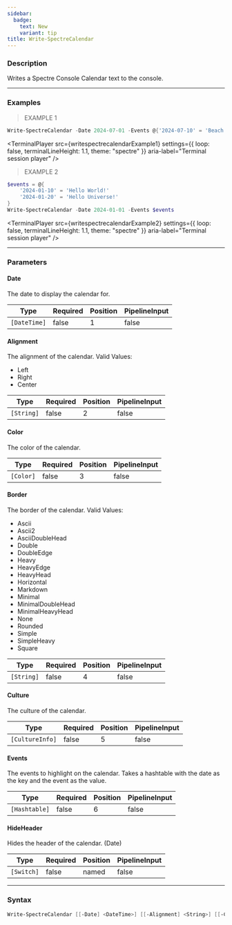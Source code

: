 ```yaml
---
sidebar:
  badge:
    text: New
    variant: tip
title: Write-SpectreCalendar
---
```





### Description

Writes a Spectre Console Calendar text to the console.

---

### Examples
> EXAMPLE 1

```powershell
Write-SpectreCalendar -Date 2024-07-01 -Events @{'2024-07-10' = 'Beach time!'; '2024-07-20' = 'Barbecue' }
```
<TerminalPlayer
    src={writespectrecalendarExample1}
    settings={{
        loop: false,
        terminalLineHeight: 1.1,
        theme: "spectre"
    }}
    aria-label="Terminal session player"
/>
> EXAMPLE 2

```powershell
$events = @{
    '2024-01-10' = 'Hello World!'
    '2024-01-20' = 'Hello Universe!'
}
Write-SpectreCalendar -Date 2024-01-01 -Events $events
```
<TerminalPlayer
    src={writespectrecalendarExample2}
    settings={{
        loop: false,
        terminalLineHeight: 1.1,
        theme: "spectre"
    }}
    aria-label="Terminal session player"
/>

---

### Parameters
#### **Date**
The date to display the calendar for.

|Type        |Required|Position|PipelineInput|
|------------|--------|--------|-------------|
|`[DateTime]`|false   |1       |false        |

#### **Alignment**
The alignment of the calendar.
Valid Values:

* Left
* Right
* Center

|Type      |Required|Position|PipelineInput|
|----------|--------|--------|-------------|
|`[String]`|false   |2       |false        |

#### **Color**
The color of the calendar.

|Type     |Required|Position|PipelineInput|
|---------|--------|--------|-------------|
|`[Color]`|false   |3       |false        |

#### **Border**
The border of the calendar.
Valid Values:

* Ascii
* Ascii2
* AsciiDoubleHead
* Double
* DoubleEdge
* Heavy
* HeavyEdge
* HeavyHead
* Horizontal
* Markdown
* Minimal
* MinimalDoubleHead
* MinimalHeavyHead
* None
* Rounded
* Simple
* SimpleHeavy
* Square

|Type      |Required|Position|PipelineInput|
|----------|--------|--------|-------------|
|`[String]`|false   |4       |false        |

#### **Culture**
The culture of the calendar.

|Type           |Required|Position|PipelineInput|
|---------------|--------|--------|-------------|
|`[CultureInfo]`|false   |5       |false        |

#### **Events**
The events to highlight on the calendar.
Takes a hashtable with the date as the key and the event as the value.

|Type         |Required|Position|PipelineInput|
|-------------|--------|--------|-------------|
|`[Hashtable]`|false   |6       |false        |

#### **HideHeader**
Hides the header of the calendar. (Date)

|Type      |Required|Position|PipelineInput|
|----------|--------|--------|-------------|
|`[Switch]`|false   |named   |false        |

---

### Syntax
```powershell
Write-SpectreCalendar [[-Date] <DateTime>] [[-Alignment] <String>] [[-Color] <Color>] [[-Border] <String>] [[-Culture] <CultureInfo>] [[-Events] <Hashtable>] [-HideHeader] [<CommonParameters>]
```
